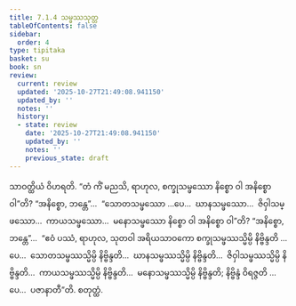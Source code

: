 ```yaml
---
title: 7.1.4 သမ္ဖဿသုတ္တ
tableOfContents: false
sidebar:
  order: 4
type: tipitaka
basket: su
book: sn
review:
  current: review
  updated: '2025-10-27T21:49:08.941150'
  updated_by: ''
  notes: ''
  history:
  - state: review
    date: '2025-10-27T21:49:08.941150'
    updated_by: ''
    notes: ''
    previous_state: draft
---
```



<ReviewStatus review={frontmatter.review} showDetails={true} />

<HypothesisAnnotation frontmatter={frontmatter} />

<DynamicBreadcrumb />

<Division number="191" book="sn" e="ch" v="18" p="307">

<Paragraph number="1120" book="sn">
သာဝတ္ထိယံ ဝိဟရတိ. “တံ ကိံ မညသိ, ရာဟုလ, စက္ခုသမ္ဖဿော နိစ္စော ဝါ အနိစ္စော ဝါ”တိ? “အနိစ္စော, ဘန္တေ”…  “သောတသမ္ဖဿော …ပေ…  ဃာနသမ္ဖဿော…  ဇိဝှါသမ္ဖဿော…  ကာယသမ္ဖဿော…  မနောသမ္ဖဿော နိစ္စော ဝါ အနိစ္စော ဝါ”တိ? “အနိစ္စော, ဘန္တေ”…  “ဧဝံ ပဿံ, ရာဟုလ, သုတဝါ အရိယသာဝကော စက္ခုသမ္ဖဿသ္မိမ္ပိ နိဗ္ဗိန္ဒတိ …ပေ…  သောတသမ္ဖဿသ္မိမ္ပိ နိဗ္ဗိန္ဒတိ…  ဃာနသမ္ဖဿသ္မိမ္ပိ နိဗ္ဗိန္ဒတိ…  ဇိဝှါသမ္ဖဿသ္မိမ္ပိ နိဗ္ဗိန္ဒတိ…  ကာယသမ္ဖဿသ္မိမ္ပိ နိဗ္ဗိန္ဒတိ…  မနောသမ္ဖဿသ္မိမ္ပိ နိဗ္ဗိန္ဒတိ; နိဗ္ဗိန္ဒံ ဝိရဇ္ဇတိ …ပေ…  ပဇာနာတီ”တိ.

</Paragraph>
</Division>

<Paragraph number="1121" type="center" book="sn">
စတုတ္ထံ.
</Paragraph>